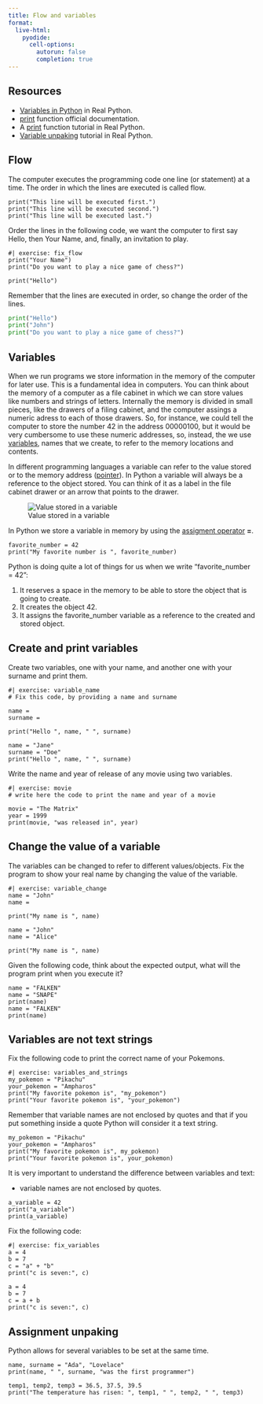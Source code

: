 ```yaml
---
title: Flow and variables
format:
  live-html:
    pyodide:
      cell-options:
        autorun: false
        completion: true
---
```


## Resources

- [Variables in Python](https://realpython.com/python-variables/) in Real Python.
- [print](https://docs.python.org/3/library/functions.html#print) function official documentation.
- A [print](https://realpython.com/python-print/) function tutorial in Real Python.
- [Variable unpaking](https://realpython.com/lessons/tuple-assignment-packing-unpacking/) tutorial in Real Python.

## Flow

The computer executes the programming code one line (or statement) at a time.
The order in which the lines are executed is called flow.

```pyodide
print("This line will be executed first.")
print("This line will be executed second.")
print("This line will be executed last.")
```

Order the lines in the following code, we want the computer to first say Hello, then Your Name, and, finally, an invitation to play.

```pyodide
#| exercise: fix_flow
print("Your Name")
print("Do you want to play a nice game of chess?")

print("Hello")
```
::: { .hint exercise="fix_flow"}
::: { .callout-note collapse="false"}
Remember that the lines are executed in order, so change the order of the lines.
:::
:::
::: { .solution exercise="fix_flow" }
::: { .callout-tip collapse="false"}
```python
print("Hello")
print("John")
print("Do you want to play a nice game of chess?")
```
:::
:::

## Variables

When we run programs we store information in the memory of the computer for later use. This is a fundamental idea in computers.
You can think about the memory of a computer as a file cabinet in which we can store values like numbers and strings of letters.
Internally the memory is divided in small pieces, like the drawers of a filing cabinet, and the computer assings a numeric adress to each of those drawers.
So, for instance, we could tell the computer to store the number 42 in the address 00000100, but it would be very cumbersome to use these numeric addresses, so, instead, the we use [variables](https://en.wikipedia.org/wiki/Variable_(computer_science)), names that we create, to refer to the memory locations and contents.

In different programming languages a variable can refer to the value stored or to the memory address ([pointer](https://en.wikipedia.org/wiki/Pointer_(computer_programming))).
In Python a variable will always be a reference to the object stored.
You can think of it as a label in the file cabinet drawer or an arrow that points to the drawer.

![Value stored in a variable](../static/memory_and_variables.png "Value stored in a variable")

In Python we store a variable in memory by using the [assigment operator](https://realpython.com/python-assignment-operator/) **=**.

```pyodide
favorite_number = 42
print("My favorite number is ", favorite_number)
```

Python is doing quite a lot of things for us when we write "favorite_number = 42":

  1. It reserves a space in the memory to be able to store the object that is going to create.
  2. It creates the object 42.
  3. It assigns the favorite_number variable as a reference to the created and stored object.

## Create and print variables

Create two variables, one with your name, and another one with your surname and print them.

```pyodide
#| exercise: variable_name
# Fix this code, by providing a name and surname

name = 
surname =

print("Hello ", name, " ", surname)
```

::: { .solution exercise="variable_name" }
::: { .callout-tip collapse="false"}
```pyodide
name = "Jane"
surname = "Doe"
print("Hello ", name, " ", surname)
```
:::
:::

Write the name and year of release of any movie using two variables.

```pyodide
#| exercise: movie
# write here the code to print the name and year of a movie
```

::: { .solution exercise="movie" }
::: { .callout-tip collapse="false"}
```pyodide
movie = "The Matrix"
year = 1999
print(movie, "was released in", year)
```
:::
:::

## Change the value of a variable

The variables can be changed to refer to different values/objects.
Fix the program to show your real name by changing the value of the variable.

```pyodide
#| exercise: variable_change
name = "John"
name = 

print("My name is ", name)
```

::: { .solution exercise="variable_change" }
::: { .callout-tip collapse="false"}
```pyodide
name = "John"
name = "Alice"

print("My name is ", name)
```
:::
:::

Given the following code, think about the expected output, what will the program print when you execute it?

```pyodide
name = "FALKEN"
name = "SNAPE"
print(name)
name = "FALKEN"
print(name)
```

## Variables are not text strings

Fix the following code to print the correct name of your Pokemons.

```pyodide
#| exercise: variables_and_strings
my_pokemon = "Pikachu"
your_pokemon = "Ampharos"
print("My favorite pokemon is", "my_pokemon")
print("Your favorite pokemon is", "your_pokemon")
```

::: { .hint exercise="ex_3"}
::: { .callout-note collapse="false"}
Remember that variable names are not enclosed by quotes and that if you put something inside a quote Python will consider it a text string.
:::
:::
::: { .solution exercise="variables_and_strings" }
::: { .callout-tip collapse="false"}
```pyodide
my_pokemon = "Pikachu"
your_pokemon = "Ampharos"
print("My favorite pokemon is", my_pokemon)
print("Your favorite pokemon is", your_pokemon)
```
:::
:::

It is very important to understand the difference between variables and text:

- variable names are not enclosed by quotes.

```pyodide
a_variable = 42
print("a_variable")
print(a_variable)
```

Fix the following code:

```pyodide
#| exercise: fix_variables
a = 4
b = 7
c = "a" + "b"
print("c is seven:", c)
```

::: { .solution exercise="fix_variables" }
::: { .callout-tip collapse="false"}
```pyodide
a = 4
b = 7
c = a + b
print("c is seven:", c)
```
:::
:::

## Assignment unpaking

Python allows for several variables to be set at the same time.

```pyodide

name, surname = "Ada", "Lovelace"
print(name, " ", surname, "was the first programmer")

temp1, temp2, temp3 = 36.5, 37.5, 39.5
print("The temperature has risen: ", temp1, " ", temp2, " ", temp3)

```
